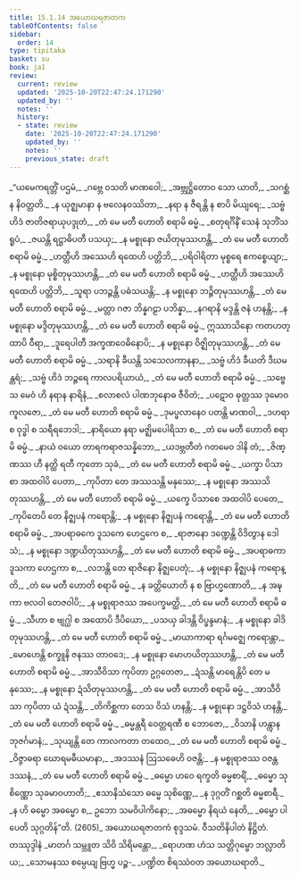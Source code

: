 ```yaml
---
title: 15.1.14 အယောဃရဇာတက
tableOfContents: false
sidebar:
  order: 14
type: tipitaka
basket: su
book: ja1
review:
  current: review
  updated: '2025-10-20T22:47:24.171290'
  updated_by: ''
  notes: ''
  history:
  - state: review
    date: '2025-10-20T22:47:24.171290'
    updated_by: ''
    notes: ''
    previous_state: draft
---
```



<DynamicBreadcrumb />


<ReviewStatus review={frontmatter.review} showDetails={true} />

<HypothesisAnnotation frontmatter={frontmatter} />

<Division number="363" book="ja1" e="ch" v="22" p="353">

<Paragraph number="3228" type="verses" book="ja1">
_“ယမေကရတ္တိံ ပဌမံ,_  
_ဂဗ္ဘေ ဝသတိ မာဏဝေါ;_  
_အဗ္ဘုဋ္ဌိတောဝ သော ယာတိ,_  
_သဂစ္ဆံ န နိဝတ္တတိ._  

</Paragraph>

</Division>
<Division number="364" book="ja1" e="ch" v="22" p="354">

<Paragraph number="3229" type="verses" book="ja1">
_န ယုဇ္ဈမာနာ န ဗလေနဝဿိတာ,_  
_နရာ န ဇီရန္တိ န စာပိ မိယျရေ;_  
_သဗ္ဗံ ဟိဒံ ဇာတိဇရာယုပဒ္ဒုတံ,_  
_တံ မေ မတီ ဟောတိ စရာမိ ဓမ္မံ._  

</Paragraph>

</Division>
<Division number="365" book="ja1" e="ch" v="22" p="354">

<Paragraph number="3230" type="verses" book="ja1">
_စတုရင်္ဂိနိံ သေနံ သုဘိံသရူပံ,_  
_ဇယန္တိ ရဋ္ဌာဓိပတီ ပသယှ;_  
_န မစ္စုနော ဇယိတုမုဿဟန္တိ,_  
_တံ မေ မတီ ဟောတိ စရာမိ ဓမ္မံ._  

</Paragraph>

</Division>
<Division number="366" book="ja1" e="ch" v="22" p="354">

<Paragraph number="3231" type="verses" book="ja1">
_ဟတ္ထီဟိ အဿေဟိ ရထေဟိ ပတ္တိဘိ,_  
_ပရိဝါရိတာ မုစ္စရေ ဧကစ္စေယျာ;_  
_န မစ္စုနော မုစ္စိတုမုဿဟန္တိ,_  
_တံ မေ မတီ ဟောတိ စရာမိ ဓမ္မံ._  

</Paragraph>

</Division>
<Division number="367" book="ja1" e="ch" v="22" p="354">

<Paragraph number="3232" type="verses" book="ja1">
_ဟတ္ထီဟိ အဿေဟိ ရထေဟိ ပတ္တိဘိ,_  
_သူရာ ပဘဉ္ဇန္တိ ပဓံသယန္တိ;_  
_န မစ္စုနော ဘဉ္ဇိတုမုဿဟန္တိ,_  
_တံ မေ မတီ ဟောတိ စရာမိ ဓမ္မံ._  

</Paragraph>

</Division>
<Division number="368" book="ja1" e="ch" v="22" p="354">

<Paragraph number="3233" type="verses" book="ja1">
_မတ္တာ ဂဇာ ဘိန္နဂဠာ ပဘိန္နာ,_  
_နဂရာနိ မဒ္ဒန္တိ ဇနံ ဟနန္တိ;_  
_န မစ္စုနော မဒ္ဒိတုမုဿဟန္တိ,_  
_တံ မေ မတီ ဟောတိ စရာမိ ဓမ္မံ._  

</Paragraph>

</Division>
<Division number="369" book="ja1" e="ch" v="22" p="354">

<Paragraph number="3234" type="verses" book="ja1">
ဣဿာသိနော ကတဟတ္ထာပိ ဝီရာ,_  
_ဒူရေပါတီ အက္ခဏဝေဓိနောပိ;_  
_န မစ္စုနော ဝိဇ္ဈိတုမုဿဟန္တိ,_  
_တံ မေ မတီ ဟောတိ စရာမိ ဓမ္မံ._  

</Paragraph>

</Division>
<Division number="370" book="ja1" e="ch" v="22" p="354">

<Paragraph number="3235" type="verses" book="ja1">
_သရာနိ ခီယန္တိ သသေလကာနနာ,_  
_သဗ္ဗံ ဟိဒံ ခီယတိ ဒီဃမန္တရံ;_  
_သဗ္ဗံ ဟိဒံ ဘဉ္ဇရေ ကာလပရိယာယံ,_  
_တံ မေ မတီ ဟောတိ စရာမိ ဓမ္မံ._  

</Paragraph>

</Division>
<Division number="371" book="ja1" e="ch" v="22" p="355">

<Paragraph number="3236" type="verses" book="ja1">
_သဗ္ဗေသ မေဝံ ဟိ နရာန နာရိနံ,_  
_စလာစလံ ပါဏဘုနောဓ ဇီဝိတံ;_  
_ပဋောဝ ဓုတ္တဿ ဒုမောဝ ကူလဇော,_  
_တံ မေ မတီ ဟောတိ စရာမိ ဓမ္မံ._  

</Paragraph>

</Division>
<Division number="372" book="ja1" e="ch" v="22" p="355">

<Paragraph number="3237" type="verses" book="ja1">
_ဒုမပ္ဖလာနေဝ ပတန္တိ မာဏဝါ,_  
_ဒဟရာ စ ဝုဒ္ဓါ စ သရီရဘေဒါ;_  
_နာရိယော နရာ မဇ္ဈိမပေါရိသာ စ,_  
_တံ မေ မတီ ဟောတိ စရာမိ ဓမ္မံ._  

</Paragraph>

</Division>
<Division number="373" book="ja1" e="ch" v="22" p="355">

<Paragraph number="3238" type="verses" book="ja1">
_နာယံ ဝယော တာရကရာဇသန္နိဘော,_  
_ယဒဗ္ဘတီတံ ဂတမေဝ ဒါနိ တံ;_  
_ဇိဏ္ဏဿ ဟီ နတ္ထိ ရတီ ကုတော သုခံ,_  
_တံ မေ မတီ ဟောတိ စရာမိ ဓမ္မံ._  

</Paragraph>

</Division>
<Division number="374" book="ja1" e="ch" v="22" p="355">

<Paragraph number="3239" type="verses" book="ja1">
_ယက္ခာ ပိသာစာ အထဝါပိ ပေတာ,_  
_ကုပိတာ တေ အဿသန္တိ မနုဿေ;_  
_န မစ္စုနော အဿသိတုဿဟန္တိ,_  
_တံ မေ မတီ ဟောတိ စရာမိ ဓမ္မံ._  

</Paragraph>

</Division>
<Division number="375" book="ja1" e="ch" v="22" p="355">

<Paragraph number="3240" type="verses" book="ja1">
_ယက္ခေ ပိသာစေ အထဝါပိ ပေတေ,_  
_ကုပိတေပိ တေ နိဇ္ဈပနံ ကရောန္တိ;_  
_န မစ္စုနော နိဇ္ဈပနံ ကရောန္တိ,_  
_တံ မေ မတီ ဟောတိ စရာမိ ဓမ္မံ._  

</Paragraph>

</Division>
<Division number="376" book="ja1" e="ch" v="22" p="355">

<Paragraph number="3241" type="verses" book="ja1">
_အပရာဓကေ ဒူသကေ ဟေဌကေ စ,_  
_ရာဇာနော ဒဏ္ဍေန္တိ ဝိဒိတွာန ဒေါသံ;_  
_န မစ္စုနော ဒဏ္ဍယိတုဿဟန္တိ,_  
_တံ မေ မတီ ဟောတိ စရာမိ ဓမ္မံ._  

</Paragraph>

</Division>
<Division number="377" book="ja1" e="ch" v="22" p="355">

<Paragraph number="3242" type="verses" book="ja1">
_အပရာဓကာ ဒူသကာ ဟေဌကာ စ,_  
_လဘန္တိ တေ ရာဇိနော နိဇ္ဈပေတုံ;_  
_န မစ္စုနော နိဇ္ဈပနံ ကရောန္တိ,_  
_တံ မေ မတီ ဟောတိ စရာမိ ဓမ္မံ._  

</Paragraph>

</Division>
<Division number="378" book="ja1" e="ch" v="22" p="356">

<Paragraph number="3243" type="verses" book="ja1">
_န ခတ္တိယောတိ န စ ဗြာဟ္မဏောတိ,_  
_န အဍ္ဎကာ ဗလဝါ တေဇဝါပိ;_  
_န မစ္စုရာဇဿ အပေက္ခမတ္ထိ,_  
_တံ မေ မတီ ဟောတိ စရာမိ ဓမ္မံ._  

</Paragraph>

</Division>
<Division number="379" book="ja1" e="ch" v="22" p="356">

<Paragraph number="3244" type="verses" book="ja1">
_သီဟာ စ ဗျဂ္ဃါ စ အထောပိ ဒီပိယော,_  
_ပသယှ ခါဒန္တိ ဝိပ္ဖန္ဒမာနံ;_  
_န မစ္စုနော ခါဒိတုမုဿဟန္တိ,_  
_တံ မေ မတီ ဟောတိ စရာမိ ဓမ္မံ._  

</Paragraph>

</Division>
<Division number="380" book="ja1" e="ch" v="22" p="356">

<Paragraph number="3245" type="verses" book="ja1">
_မာယာကာရာ ရင်္ဂမဇ္ဈေ ကရောန္တာ,_  
_မောဟေန္တိ စက္ခူနိ ဇနဿ တာဝဒေ;_  
_န မစ္စုနော မောဟယိတုဿဟန္တိ,_  
_တံ မေ မတီ ဟောတိ စရာမိ ဓမ္မံ._  

</Paragraph>

</Division>
<Division number="381" book="ja1" e="ch" v="22" p="356">

<Paragraph number="3246" type="verses" book="ja1">
_အာသီဝိသာ ကုပိတာ ဥဂ္ဂတေဇာ,_  
_ဍံသန္တိ မာရေန္တိပိ တေ မနုဿေ;_  
_န မစ္စုနော ဍံသိတုမုဿဟန္တိ,_  
_တံ မေ မတီ ဟောတိ စရာမိ ဓမ္မံ._  

</Paragraph>

</Division>
<Division number="382" book="ja1" e="ch" v="22" p="356">

<Paragraph number="3247" type="verses" book="ja1">
_အာသီဝိသာ ကုပိတာ ယံ ဍံသန္တိ,_  
_တိကိစ္ဆကာ တေသ ဝိသံ ဟနန္တိ;_  
_န မစ္စုနော ဒဋ္ဌဝိသံ ဟနန္တိ,_  
_တံ မေ မတီ ဟောတိ စရာမိ ဓမ္မံ._  

</Paragraph>

</Division>
<Division number="383" book="ja1" e="ch" v="22" p="356">

<Paragraph number="3248" type="verses" book="ja1">
_ဓမ္မန္တရီ ဝေတ္တရဏီ စ ဘောဇော,_  
_ဝိသာနိ ဟန္တွာန ဘုဇင်္ဂမာနံ;_  
_သုယျန္တိ တေ ကာလကတာ တထေဝ,_  
_တံ မေ မတီ ဟောတိ စရာမိ ဓမ္မံ._  

</Paragraph>

</Division>
<Division number="384" book="ja1" e="ch" v="22" p="356">

<Paragraph number="3249" type="verses" book="ja1">
_ဝိဇ္ဇာဓရာ ဃောရမဓီယမာနာ,_  
_အဒဿနံ ဩသဓေဟိ ဝဇန္တိ;_  
_န မစ္စုရာဇဿ ဝဇန္တဒဿနံ,_  
_တံ မေ မတီ ဟောတိ စရာမိ ဓမ္မံ._  

</Paragraph>

</Division>
<Division number="385" book="ja1" e="ch" v="22" p="357">

<Paragraph number="3250" type="verses" book="ja1">
_ဓမ္မော ဟဝေ ရက္ခတိ ဓမ္မစာရိံ,_  
_ဓမ္မော သုစိဏ္ဏော သုခမာဝဟာတိ;_  
_ဧသာနိသံသော ဓမ္မေ သုစိဏ္ဏေ,_  
_န ဒုဂ္ဂတိံ ဂစ္ဆတိ ဓမ္မစာရီ._  

</Paragraph>

</Division>
<Division number="386" book="ja1" e="ch" v="22" p="357">

<Paragraph number="3251" type="verses" book="ja1">
_န ဟိ ဓမ္မော အဓမ္မော စ,_  
ဥဘော သမဝိပါကိနော;_  
_အဓမ္မော နိရယံ နေတိ,_  
_ဓမ္မော ပါပေတိ သုဂ္ဂတိန်”တိ. (2605)_  


</Paragraph>
</Division>

<Paragraph number="3252" type="center" book="ja1">
အယောဃရဇာတကံ စုဒ္ဒသမံ.



</Paragraph>

<Paragraph number="3253" type="center" book="ja1">
ဝီသတိနိပါတံ နိဋ္ဌိတံ.



</Paragraph>

<Paragraph number="3254" type="center" book="ja1">
တဿုဒ္ဒါနံ


</Paragraph>

<Paragraph number="3255" type="verses" book="ja1">
_မာတင်္ဂ သမ္ဘူတ သိဝိ သိရိမန္တော,_  
_ရောဟဏ ဟံသ သတ္တိဂုမ္ဗော ဘလ္လာတိယ;_  
_သောမနဿ စမ္ပေယျ ဗြဟ္မ ပဉ္စ-_  
_ပဏ္ဍိတ စိရဿံဝတ အယောဃရာတိ._
</Paragraph>